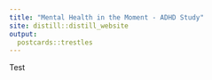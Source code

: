 ```yaml
---
title: "Mental Health in the Moment - ADHD Study"
site: distill::distill_website
output:
  postcards::trestles 
---
```


Test